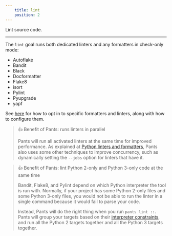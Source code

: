 ```yaml
---
    title: lint
    position: 2
---
```


Lint source code.

---

The `lint` goal runs both dedicated linters and any formatters in check-only mode:

- Autoflake
- Bandit
- Black
- Docformatter
- Flake8
- isort
- Pylint
- Pyupgrade
- yapf

See [here](doc:python-linters-and-formatters) for how to opt in to specific formatters and linters, along with how to configure them.

> 👍 Benefit of Pants: runs linters in parallel
> 
> Pants will run all activated linters at the same time for improved performance. As explained at [Python linters and formatters](doc:python-linters-and-formatters), Pants also uses some other techniques to improve concurrency, such as dynamically setting the `--jobs` option for linters that have it.

> 👍 Benefit of Pants: lint Python 2-only and Python 3-only code at the same time
> 
> Bandit, Flake8, and Pylint depend on which Python interpreter the tool is run with. Normally, if your project has some Python 2-only files and some Python 3-only files, you would not be able to run the linter in a single command because it would fail to parse your code.
> 
> Instead, Pants will do the right thing when you run `pants lint ::`. Pants will group your targets based on their [interpreter constraints](doc:python-interpreter-compatibility), and run all the Python 2 targets together and all the Python 3 targets together.